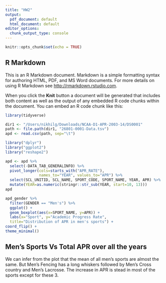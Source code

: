 ```yaml
---
title: "HW2"
output:
  pdf_document: default
  html_document: default
editor_options:
  chunk_output_type: console
---
```


```r
knitr::opts_chunk$set(echo = TRUE)
```

## R Markdown

This is an R Markdown document. Markdown is a simple formatting syntax for authoring HTML, PDF, and MS Word documents. For more details on using R Markdown see <http://rmarkdown.rstudio.com>.

When you click the **Knit** button a document will be generated that includes both content as well as the output of any embedded R code chunks within the document. You can embed an R code chunk like this:

```r
library(tidyverse)

dir1 <- "/Users/nikhilg/Downloads/NCAA-D1-APR-2003-14/DS0001"
path <- file.path(dir1, "26801-0001-Data.tsv")
apd <- read.csv(path, sep="\t")
```

```r
library("dplyr")
library("ggplot2")
library("reshape2")

apd <- apd %>%
  select(-DATA_TAB_GENERALINFO) %>%
  pivot_longer(cols=starts_with("APR_RATE"),
               names_to="YEAR", values_to="APR") %>%
  select(SCL_UNITID, SCL_NAME, SPORT_CODE, SPORT_NAME, YEAR, APR) %>%
  mutate(YEAR=as.numeric(stringr::str_sub(YEAR, start=10, 13)))
apd
```

```r
apd_gender %>%
  filter(GENDER == "Men's") %>%
  ggplot() +
  geom_boxplot(aes(x=SPORT_NAME, y=APR)) +
  labs(x="Sport", y="Academic Progress Rate",
  title="Distribution of APR in men's sports") +
coord_flip() +
theme_minimal()
```

## Men's Sports Vs Total APR over all the years 

We can infer from the plot that the mean of all men's sports are almost the same. But Men's Fencing has a long whiskers followed by Men's Cross country and Men's Lacrosse. The increase in APR is stead in most of the sports except for these 3.


